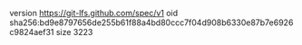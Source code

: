 version https://git-lfs.github.com/spec/v1
oid sha256:bd9e8797656de255b61f88a4bd80ccc7f04d908b6330e87b7e6926c9824aef31
size 3223

